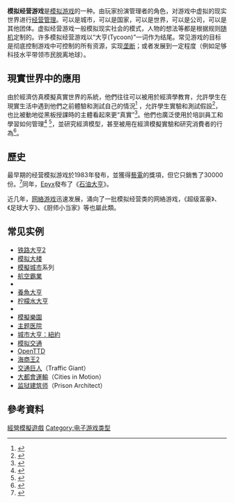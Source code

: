 {{NoteTA
| G1=Games
}}
{{VG Simulation}}

'''模拟经营游戏'''是[[模拟游戏|模拟游戏]]的一种。由玩家扮演管理者的角色，对游戏中虚拟的现实世界进行[[经营管理|经营管理]]。可以是城市，可以是国家，可以是世界，可以是公司，可以是其他团体。虚拟经营游戏一般模拟现实社会的模式，人物的想法等都是根据规则[[随机|随机]]定制的。许多模拟经营游戏以“大亨(Tycoon)”一词作为结尾。常见游戏的目标是彻底控制游戏中可控制的所有资源，实现[[垄断|垄断]]；或者发展到一定程度（例如足够科技水平带领市民脱离地球）。

== 現實世界中的應用 ==

由於經濟仿真模擬真實世界的系統，他們往往可以被用於經濟學教育，允許學生在現實生活中遇到他們之前體驗和測試自己的情況<ref name=ssl>{{cite book | last = Farkas | first = Meredith | title = Social Software in Libraries: Building Collaboration, Communication, and Community Online | publisher = [[Information_Today,_Inc.|Information Today, Inc.]] | year = 2007 | accessdate = 2008-06-18 | isbn =1-57387-275-X|url=http://books.google.com/?id=AlARogbZHqcC&pg=PA216&dq=%22economic+simulation%22+game | page=216}}</ref> ，允許學生實驗和測試假設<ref name=dkskrht>{{cite journal | last = Thole | first = Heinz-Jürgen | coauthors = Claus Möbus, Olaf Schröder | title = Domain Knowledge Structure, Knowledge Representation and Hypotheses Testing | journal = Artificial Intelligence in Education: Knowledge and Media in Learning | pages = 410 | publisher = [[IOS_Press|IOS Press]] | year = 1997 | url = http://books.google.com/?id=9L4reNbo7MQC&pg=PA410&dq=%22economic+simulation%22+game | isbn = 978-90-5199-353-0}}</ref>，也比被動地從黑板授課時的主體看起來更“真實”<ref name=dyn_ss>{{cite book | last = Schurr | first = Sandra | title = Dynamite in the Classroom: A How-to Handbook for Teachers | publisher = [[National_Middle_School_Association|National Middle School Association]] | year = 1994 | url = http://books.google.com/?id=HK_uqW_oS7EC&pg=PA73&dq=economic+simulation+game| isbn = 1-56090-041-5 | page = 73}}</ref>。他們也廣泛使用於培訓員工和學習如何管理<ref>{{cite book|author=李广龙|title=快乐管理|year=2002|publisher=中信出版社|isbn=9787800735400}}</ref> <ref name=udg>{{cite book | last = Rutter | first = Jason | coauthors = Jo Bryce | title = Understanding Digital Games | publisher = [[Sage_Publications,_Inc.|Sage Publications, Inc.]] | year = 2006 | isbn = 1-4129-0033-6|url=http://books.google.com/?id=Ji3baoCZL8gC&pg=PA227&dq=%22economic+simulation%22+game|page=227}}</ref>，並研究經濟模型，甚至被用在經濟模擬實驗和研究消費者的行為<ref name=vetl_lcj>{{cite book | last = Jain | first = L. C. | coauthors = R. J. Howlett, N. S. Ichalkaranje, G. Tonfoni | title = virtual environments for teaching & learning | publisher = [[World_Scientific|World Scientific]] | year = 2002 | url = http://books.google.com/?id=gDPbGslq1LoC&pg=PA20&dq=%22economic+simulation%22+game | isbn = 981-238-167-8 | page = 20}}</ref>。

== 歷史 ==

最早期的经营模拟游戏於1983年發布，並獲得[[藝電|藝電]]的獎項，但它只銷售了30000份。<ref name=hs_mule>{{cite book | last = DeMaria | first = Rusel | coauthors = Johnny L. Wilson | title = High Score!: The Illustrated History of Electronic Games | publisher = [[McGraw-Hill_Professional|McGraw-Hill Professional]] | year = 2004 | pages = 174–175 | isbn = 0-07-223172-6|url=http://books.google.com/?id=HJNvZLvpCEQC&pg=PA174&dq=%22economic+simulation%22+game}}</ref>同年，[[Epyx|Epyx]]發布了《[[石油大亨|石油大亨]]》。

近几年，[[网絡游戏|网絡游戏]]迅速发展，涌向了一批模拟经营类的网絡游戏，《超级富豪》、《足球大亨》、《厨师小当家》等也屬此類。

== 常见实例 ==

* [[铁路大亨2|铁路大亨2]]
* [[模拟大楼|模拟大楼]]
* [[模擬城市|模擬城市]]系列 
* [[航空霸業|航空霸業]]
* {{link-en|Anno 1701|Anno 1701}}
* [[養魚大亨|養魚大亨]]
* [[柠檬水大亨|柠檬水大亨]]
* {{link-en|IndustryPlayer|IndustryPlayer}}
* [[模擬樂園|模擬樂園]]
* [[主题医院|主题医院]]
* [[城市大亨：紐約|城市大亨：紐約]]
* [[模拟交通|模拟交通]] 
* [[OpenTTD|OpenTTD]]
* [[海商王2|海商王2]]
* [[交通巨人|交通巨人]]（Traffic Giant）
* [[大都會運輸|大都會運輸]]（Cities in Motion）
* [[监狱建筑师|监狱建筑师]]（Prison Architect）

== 參考資料 ==
{{reflist}}

{{電子遊戲類型}}

[[Category:經營模擬遊戲|]]
[[Category:电子游戏类型|Category:电子游戏类型]]